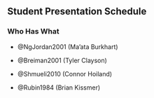 ## Student Presentation Schedule {-}

\vspace{5mm}

### Who Has What {-}

- @NgJordan2001 (Ma'ata Burkhart)

- @Breiman2001  (Tyler Clayson)

- @Shmueli2010 (Connor Hoiland)

- @Rubin1984 (Brian Kissmer) 

\pagebreak
